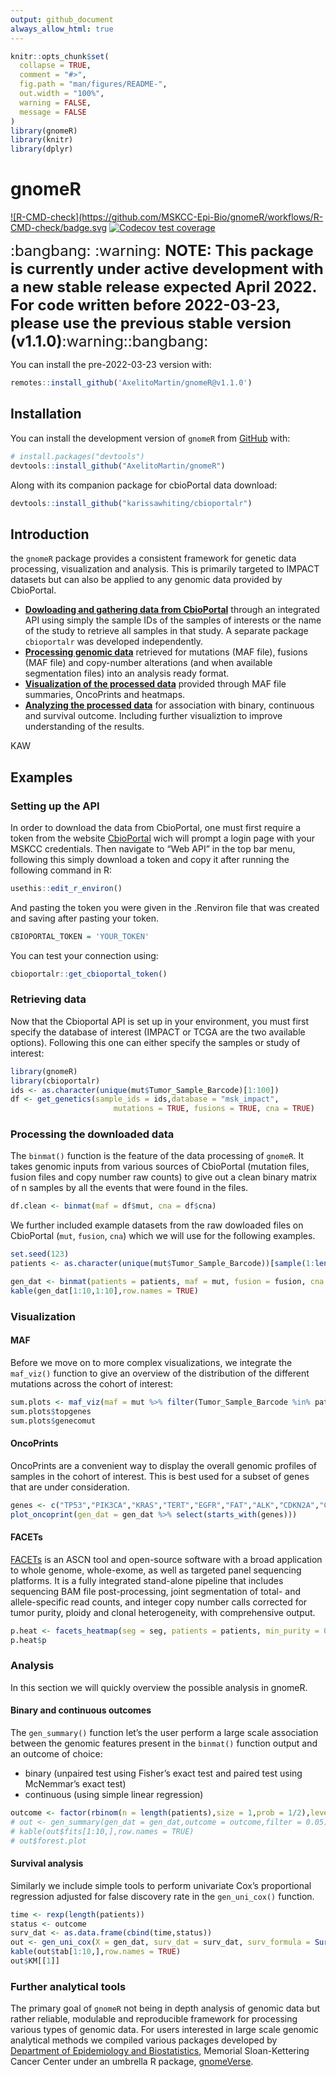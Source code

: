 ```yaml
---
output: github_document
always_allow_html: true
---
```


<!-- README.md is generated from README.Rmd. Please edit that file -->

```r
knitr::opts_chunk$set(
  collapse = TRUE,
  comment = "#>",
  fig.path = "man/figures/README-",
  out.width = "100%",
  warning = FALSE,
  message = FALSE
)
library(gnomeR)
library(knitr)
library(dplyr)
```

# gnomeR

<!-- badges: start -->
[![R-CMD-check](https://github.com/MSKCC-Epi-Bio/gnomeR/workflows/R-CMD-check/badge.svg](https://github.com/MSKCC-Epi-Bio/gnomeR/actions)
[![Codecov test coverage](https://codecov.io/gh/MSKCC-Epi-Bio/gnomeR/branch/main/graph/badge.svg)](https://app.codecov.io/gh/MSKCC-Epi-Bio/gnomeR?branch=main)
<!-- badges: end -->

<font size="5">:bangbang: :warning: **NOTE: This package is currently under active development with a new stable release expected April 2022. For code written before 2022-03-23, please use the previous stable version (v1.1.0)**:warning::bangbang: </font>

You can install the pre-2022-03-23 version with:

```r
remotes::install_github('AxelitoMartin/gnomeR@v1.1.0')

```

## Installation

You can install the development version of `gnomeR` from [GitHub](https://github.com/) with:

``` r
# install.packages("devtools")
devtools::install_github("AxelitoMartin/gnomeR")
```

Along with its companion package for cbioPortal data download:

``` r
devtools::install_github("karissawhiting/cbioportalr")
```

## Introduction

the `gnomeR` package provides a consistent framework for genetic data processing, visualization and analysis. This is primarily targeted to IMPACT datasets but can also be applied to any genomic data provided by CbioPortal.

-   [**Dowloading and gathering data from CbioPortal**](https://github.com/karissawhiting/cbioportalr) through an integrated API using simply the sample IDs of the samples of interests or the name of the study to retrieve all samples in that study. A separate package `cbioportalr` was developed independently.
-   [**Processing genomic data**](https://axelitomartin.github.io/gnomeR/articles/Data-processing.html) retrieved for mutations (MAF file), fusions (MAF file) and copy-number alterations (and when available segmentation files) into an analysis ready format.
-   [**Visualization of the processed data**](https://axelitomartin.github.io/gnomeR/articles/Visualizations.html) provided through MAF file summaries, OncoPrints and heatmaps.
-   [**Analyzing the processed data**](https://axelitomartin.github.io/gnomeR/articles/Analizing-genomic-data.html) for association with binary, continuous and survival outcome. Including further visualiztion to improve understanding of the results.

KAW

## Examples

### Setting up the API

In order to download the data from CbioPortal, one must first require a token from the website [CbioPortal](https://cbioportal.mskcc.org/) wich will prompt a login page with your MSKCC credentials. Then navigate to "Web API" in the top bar menu, following this simply download a token and copy it after running the following command in R:

```r
usethis::edit_r_environ()
```

And pasting the token you were given in the .Renviron file that was created and saving after pasting your token.

```r
CBIOPORTAL_TOKEN = 'YOUR_TOKEN'
```

You can test your connection using:

```r
cbioportalr::get_cbioportal_token()
```

### Retrieving data

Now that the Cbioportal API is set up in your environment, you must first specify the database of interest (IMPACT or TCGA are the two available options). Following this one can either specify the samples or study of interest:

```r
library(gnomeR)
library(cbioportalr)
ids <- as.character(unique(mut$Tumor_Sample_Barcode)[1:100])
df <- get_genetics(sample_ids = ids,database = "msk_impact",
                       mutations = TRUE, fusions = TRUE, cna = TRUE)
```

### Processing the downloaded data

The `binmat()` function is the feature of the data processing of `gnomeR`. It takes genomic inputs from various sources of CbioPortal (mutation files, fusion files and copy number raw counts) to give out a clean binary matrix of n samples by all the events that were found in the files.

```r
df.clean <- binmat(maf = df$mut, cna = df$cna)
```

We further included example datasets from the raw dowloaded files on CbioPortal (`mut`, `fusion`, `cna`) which we will use for the following examples.

```r
set.seed(123)
patients <- as.character(unique(mut$Tumor_Sample_Barcode))[sample(1:length(unique(mut$Tumor_Sample_Barcode)), 100, replace=FALSE)]

gen_dat <- binmat(patients = patients, maf = mut, fusion = fusion, cna = cna)
kable(gen_dat[1:10,1:10],row.names = TRUE)
```

### Visualization

#### MAF

Before we move on to more complex visualizations, we integrate the `maf_viz()` function to give an overview of the distribution of the different mutations across the cohort of interest:

```r
sum.plots <- maf_viz(maf = mut %>% filter(Tumor_Sample_Barcode %in% patients))
sum.plots$topgenes
sum.plots$genecomut
```

#### OncoPrints

OncoPrints are a convenient way to display the overall genomic profiles of samples in the cohort of interest. This is best used for a subset of genes that are under consideration.

```r
genes <- c("TP53","PIK3CA","KRAS","TERT","EGFR","FAT","ALK","CDKN2A","CDKN2B")
plot_oncoprint(gen_dat = gen_dat %>% select(starts_with(genes)))
```

#### FACETs

[FACETs](https://www.ncbi.nlm.nih.gov/pmc/articles/PMC5027494/) is an ASCN tool and open-source software with a broad application to whole genome, whole-exome, as well as targeted panel sequencing platforms. It is a fully integrated stand-alone pipeline that includes sequencing BAM file post-processing, joint segmentation of total- and allele-specific read counts, and integer copy number calls corrected for tumor purity, ploidy and clonal heterogeneity, with comprehensive output.

```r
p.heat <- facets_heatmap(seg = seg, patients = patients, min_purity = 0)
p.heat$p
```

### Analysis

In this section we will quickly overview the possible analysis in gnomeR.

#### Binary and continuous outcomes

The `gen_summary()` function let's the user perform a large scale association between the genomic features present in the `binmat()` function output and an outcome of choice:

-   binary (unpaired test using Fisher's exact test and paired test using McNemmar's exact test)
-   continuous (using simple linear regression)

```r
outcome <- factor(rbinom(n = length(patients),size = 1,prob = 1/2),levels = c("0","1"))
# out <- gen_summary(gen_dat = gen_dat,outcome = outcome,filter = 0.05)
# kable(out$fits[1:10,],row.names = TRUE)
# out$forest.plot
```

#### Survival analysis

Similarly we include simple tools to perform univariate Cox's proportional regression adjusted for false discovery rate in the `gen_uni_cox()` function.

```r
time <- rexp(length(patients))
status <- outcome
surv_dat <- as.data.frame(cbind(time,status))
out <- gen_uni_cox(X = gen_dat, surv_dat = surv_dat, surv_formula = Surv(time,status)~.,filter = 0.05)
kable(out$tab[1:10,],row.names = TRUE)
out$KM[[1]]
```

### Further analytical tools

The primary goal of `gnomeR` not being in depth analysis of genomic data but rather reliable, modulable and reproducible framework for processing various types of genomic data. For users interested in large scale genomic analytical methods we compiled various packages developed by [Department of Epidemiology and Biostatistics](https://www.mskcc.org/departments/epidemiology-biostatistics), Memorial Sloan-Kettering Cancer Center under an umbrella R package, [gnomeVerse](https://github.com/AxelitoMartin/genomeVerse).

